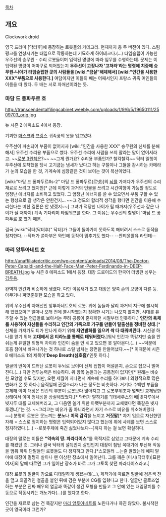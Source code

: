 [[목차]]
== 개요 ==
Clockwork droid

영국 드라마 [닥터후]에 등장하는 로봇들의 카테고리. 현재까지 총 두 버전이 있다. 스팀펑크를 연상시키는 태엽으로 작동하는데 기묘하게 하이테크다.(...) 타임슬립이 가능한 우주선의 승무원 - 수리 로봇들이며 입력된 명령에 따라 임무를 수행하는데. 문제는 이 입력된 명령이 어따구로 되어있는지 '''우주선이 고장나자 '고쳐라'라는 명령에 치중해 승무원-나아가 타임슬립한 곳의 사람들을 [wiki:"끔살"해체해서] [wiki:"인간을 사용한 XXX"부품으로 사용한다.]''' 여담이지만 이들의 배는 어째서인지 프랑스 귀족 여인들의 이름을 따 왔다. 두 배는 서로 자매선이라는 듯.
=== 마담 드 퐁파두르 호 ===
http://transcendentalfilingcabinet.weebly.com/uploads/1/9/6/5/19650111/2509703_orig.jpg

뉴 시즌 2 에피소드 4에서 등장.

기괴한 [[마스크]]와 [[프랑스]] 귀족풍의 옷을 입고있다.

우주선이 파손되어 부품이 없어지자 [wiki:"인간을 사용한 XXX" 승무원의 신체를 분해해서] 우주선 수리용 부품으로 썼다. 우주선 수리에 사람을 쓰지 말라는 말이 없어서라고. ~~[[로봇 3원칙]]은?~~ ~~그게 뭔가요? 수리용 부품인가? 철컥철컥~~ 닥터 일행이 우주선에 도착했을 당시 고기굽는 냄새가 났다고 하는 구절이나 그들을 감시하는 카메라가 눈의 모습을 한 것, 기계속에 심장같은 것이 보이는 것이 복선이었다.


[wiki:"마담 드 퐁파두르#s-2" 마담 드 퐁파두르(르넷)]의 [[뇌]]를 가져다가 우주선의 수리재료로 쓰려고 했지만[* 근데 이렇게 과거의 인물을 쓰려고 시간여행이 가능할 정도로 엄청난 에너지를 소비하고 있었다. 그 엄청난 에너지를 쓸 수 있으면서 부품 구할 수 있는 행성으로 갈 생각은 안한건지... ~~그 정도의 합리적 생각을 했다면 인간을 이용해 수리한다는 미친 결론은 안 냈겠지~~] 그녀가 적당한 나이가 될 때까지(우주선과 같은 나이가 될 때까지) 계속 기다리며 타임워프를 한다. 그 이유는 우주선의 함명이 '마담 드 퐁파두르 호'였기 때문. 

결국 [wiki:"닥터(닥터후)" 닥터]가 그들이 돌아가지 못하도록 해버려서 스스로 동작을 정지한다.
--닥터가 쏟아부은 와인에 동작이 멈추기도 했다-- --안티윤활유 라던데--
=== 마리 앙투아네트 호 ===
http://unaffiliatedcritic.com/wp-content/uploads/2014/08/The-Doctor-Peter-Capaldi-and-the-Half-Face-Man-Peter-Ferdinando-in-DEEP-BREATH.jpg
뉴 시즌 8 에피소드 1에서 등장. 대장 드로이드의 한국어 더빙판 성우는 [[김두용]].

완벽히 인간과 비슷하게 생겼다. 다만 이음새가 있고 대장은 양쪽 손의 모양이 다른 등. 아무거나 짜맞춘듯한 모습을 하고 있다.

위의 우주선의 자매선인 앙투아네트호의 로봇. 위에 놈들과 달리 과거의 지구에 불시착해 있었으며[* 얼마나 오래 전에 불시착했는지 정확한 시기는 나오지 않지만, 시대를 유추할 수 있는 언급들로 보아서는 무려 공룡이 존재하던 시절부터 인듯하다.] '''인간의 육체를 사용하여 자신들을 수리하고 인간의 가죽으로 기구를 만들어 탈출선을 정비한 상태.'''[* 신체를 가져가도 티가 안나게 하기 위해 '''자연발화를 일으켜 싹 다 태워버린다.''' 시신경 하나를 얻기 위해 '''고대에서 온 티라노를 통째로 태워버렸다.''']워낙 인간과 똑같지만 숨을 안쉬는게 유일한 외형적 차이라 인간이 숨을 안 쉬고 있으면 못 알아본다.(...) ~~덕분에 호흡 참아서 빠져나가는 것 하나로 스릴 넘치는 장면을 만들어냈다.~~[* 이때문에 시즌8 에피소드 1의 제목이''' 'Deep Breath(심호흡)' '''인듯 하다.]

얼굴의 반쪽이 드러난 로봇이 두뇌로 보이며 신체 접합이 어설픈지, 손으로 잡으니 떨어진다.(...) 다만 전투능력은 비슷하다. 위 항목 놈들과는 공통점이 없지만[* 원래는 비슷한 모양일 수도 있지만, 오랜 세월이 지나면서 계속해 수리를 하다보니 외형적으로 많은 변화가 온 듯 하다.] 움직일때 관절소리가 나는 정도는 비슷하다. 거기다 수백번 부품을 교체해 이미 대장은 인간의 부분이 로봇보다 많아지고 그 로봇부위조차 몇백번 교체당한 상태여서 이미 정체성을 상실해있었다.[* 닥터가 말하기를 "[테세우스의 배|빗자루에서 빗자루 대를 교체해버리고, 그 다음엔 쓸기 위한 아랫부분까지 교체했다면 똑같은 빗자루겠냐]"는 것. ~~그리고는 비유가 좀 아니라면서 자기 스스로 비유를 취소해버렸다~~] 분명히 로봇은 못느끼는 '''분노'''나 '''미적 감각'''을 느끼고 '''거짓말'''[* 자기 입으로 자신한텐 자해 = 스스로 정지하는 명령은 입력되어있지 않다고 했는데 위에 사례를 보면 스스로 정지하였다.(...) --로봇주제에 죽긴 싫었나보다--]까지 하는 걸 보면 확실하다.

대장의 말로는 이들은 '''"약속의 땅. 파라다이스"'''를 목적지로 삼았고 그때문에 계속 수리를 해왔던 것. 그러나 결국 닥터의 설득인지 살인인지 대장이 첨탑 꼭대기에 투신해 작동을 멈춰 하위 단말들인 로봇들도 다 정지하고 만다.[*스포일러 ...는줄 알았는데 에피 말미에 대장이 멀쩡히 살아나 왠 이상한 장소에서 일어난다. 그를 깨운 [미시(닥터후)|묘한 여자]의 말에 따르면 그가 일어난 장소가 바로 그가 그토록 찾던 파라다이스라고.]

대장 로봇의 얼굴이 참으로 디테일하게 생겼는데(...), 제작기에 따르면 얼굴에 검은색 천을 덮고 외골격인 철골을 붙인 뒤에 검은 부분에 CG를 입혔다고 한다. 얼굴만 클로즈업하는 부분은 진짜 배우의 얼굴과 똑같이 생긴 모형을 만들고 그 안에 있는 태엽장치를 수동으로 작동시키는 개노가다(...)를 했다고 한다.

인간을 재료로 삼는 건 똑같지만 [[마리 앙투아네트]]를 노린다거나 하진 않았다. 불시착한 곳이 영국이라 그런가?
